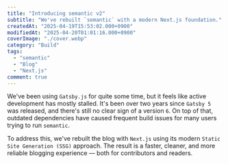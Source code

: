 ```yaml
---
title: "Introducing semantic v2"
subtitle: "We've rebuilt `semantic` with a modern Next.js foundation."
createdAt: "2025-04-19T15:53:02.000+0900"
modifiedAt: "2025-04-20T01:01:16.000+0900"
coverImage: "./cover.webp"
category: "Build"
tags:
  - "semantic"
  - "Blog"
  - "Next.js"
comment: true
---
```


We've been using `Gatsby.js` for quite some time, but it feels like active development has mostly stalled. It's been over two years since `Gatsby 5` was released, and there's still no clear sign of a version `6`. On top of that, outdated dependencies have caused frequent build issues for many users trying to run `semantic`.

To address this, we've rebuilt the blog with `Next.js` using its modern `Static Site Generation (SSG)` approach. The result is a faster, cleaner, and more reliable blogging experience — both for contributors and readers.

